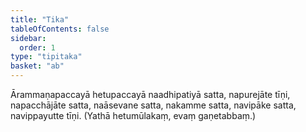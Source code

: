 ```yaml
---
title: "Tika"
tableOfContents: false
sidebar:
  order: 1
type: "tipitaka"
basket: "ab"
---
```



<DynamicBreadcrumb />

<Paragraph number="583">
Ārammaṇapaccayā hetupaccayā naadhipatiyā satta, napurejāte tīṇi, napacchājāte satta, naāsevane satta, nakamme satta, navipāke satta, navippayutte tīṇi.
</Paragraph>

<Paragraph number="584" type="center">
(Yathā hetumūlakaṃ, evaṃ gaṇetabbaṃ.)
</Paragraph>